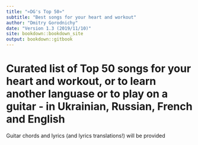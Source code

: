 ```yaml
--- 
title: "«DG's Top 50»"
subtitle: "Best songs for your heart and workout"
author: "Dmitry Gorodnichy"
date: "Version 1.3 (2019/11/10)"
site: bookdown::bookdown_site
output: bookdown::gitbook
---
```






# Curated list of Top 50 songs for your heart and workout, or to learn another languase or to play on a guitar - in Ukrainian, Russian, French and English

Guitar chords and lyrics (and lyrics translations!)  will be provided


